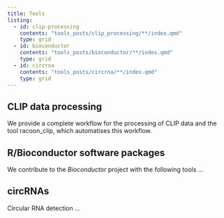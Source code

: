 ```yaml
---
title: Tools
listing: 
  - id: clip-processing
    contents: "tools_posts/clip_processing/**/index.qmd"
    type: grid
  - id: bioconductor
    contents: "tools_posts/bioconductor/**/index.qmd"
    type: grid
  - id: circrna
    contents: "tools_posts/circrna/**/index.qmd"
    type: grid
---
```


## CLIP data processing

We provide a complete workflow for the processing of CLIP data and the tool racoon_clip, which automatises this workflow.

::: {#clip-processing}
:::

## R/Bioconductor software packages

We contribute to the *Bioconductor* project with the following tools ...

::: {#bioconductor}
:::

## circRNAs

Circular RNA detection ...

::: {#circrna}
:::
